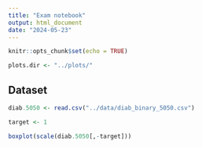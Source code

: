 ```yaml
---
title: "Exam notebook"
output: html_document
date: "2024-05-23"
---
```


```r
knitr::opts_chunk$set(echo = TRUE)

plots.dir <- "../plots/"
```

## Dataset

```r
diab.5050 <- read.csv("../data/diab_binary_5050.csv")

target <- 1
```

```r
boxplot(scale(diab.5050[,-target]))
```
